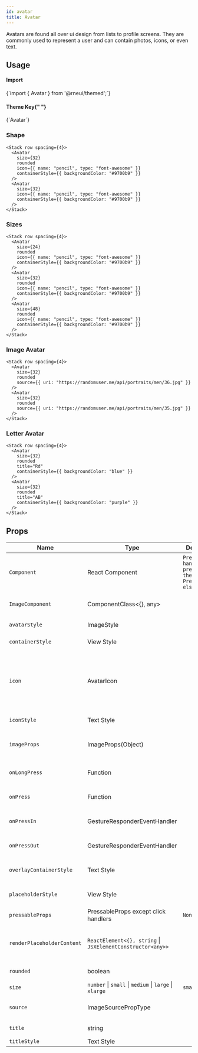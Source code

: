 ```yaml
---
id: avatar
title: Avatar
---
```



<IconsStyle />

Avatars are found all over ui design from lists to profile screens.
They are commonly used to represent a user and can contain photos, icons, or even text.

## Usage

<div class="row inline-flex-center">
  <div class="col col--3">
    <h4>Import</h4>
  </div>
  <div class="col col--9">
    <CodeBlock>{`import { Avatar } from '@rneui/themed';`}</CodeBlock>
  </div>
  <div class="col col--3">
    <h4>
      Theme Key{" "}
      <a href="../customizing#using-themeprovider">
        <BiInfoCircle />
      </a>
    </h4>
  </div>
  <div class="col col--9">
    <CodeBlock>{`Avatar`}</CodeBlock>
  </div>
</div>

### Shape

```tsx live
<Stack row spacing={4}>
  <Avatar
    size={32}
    rounded
    icon={{ name: "pencil", type: "font-awesome" }}
    containerStyle={{ backgroundColor: "#9700b9" }}
  />
  <Avatar
    size={32}
    icon={{ name: "pencil", type: "font-awesome" }}
    containerStyle={{ backgroundColor: "#9700b9" }}
  />
</Stack>
```

### Sizes

```tsx live
<Stack row spacing={4}>
  <Avatar
    size={24}
    rounded
    icon={{ name: "pencil", type: "font-awesome" }}
    containerStyle={{ backgroundColor: "#9700b9" }}
  />
  <Avatar
    size={32}
    rounded
    icon={{ name: "pencil", type: "font-awesome" }}
    containerStyle={{ backgroundColor: "#9700b9" }}
  />
  <Avatar
    size={48}
    rounded
    icon={{ name: "pencil", type: "font-awesome" }}
    containerStyle={{ backgroundColor: "#9700b9" }}
  />
</Stack>
```

### Image Avatar

```tsx live
<Stack row spacing={4}>
  <Avatar
    size={32}
    rounded
    source={{ uri: "https://randomuser.me/api/portraits/men/36.jpg" }}
  />
  <Avatar
    size={32}
    rounded
    source={{ uri: "https://randomuser.me/api/portraits/men/35.jpg" }}
  />
</Stack>
```

### Letter Avatar

```tsx live
<Stack row spacing={4}>
  <Avatar
    size={32}
    rounded
    title="Rd"
    containerStyle={{ backgroundColor: "blue" }}
  />
  <Avatar
    size={32}
    rounded
    title="AB"
    containerStyle={{ backgroundColor: "purple" }}
  />
</Stack>
```

<Usage />

## Props

<div class='table-responsive'>

| Name                       | Type                                                       | Default                                           | Description                                                                                                                                                  |
| -------------------------- | ---------------------------------------------------------- | ------------------------------------------------- | ------------------------------------------------------------------------------------------------------------------------------------------------------------ |
| `Component`                | React Component                                            | `Press handlers present then Pressable else View` | Component for enclosing element (eg: TouchableHighlight, View, etc).                                                                                         |
| `ImageComponent`           | ComponentClass<{}, any>                                    |                                                   | Custom ImageComponent for Avatar.                                                                                                                            |
| `avatarStyle`              | ImageStyle                                                 |                                                   | Style for avatar image.                                                                                                                                      |
| `containerStyle`           | View Style                                                 |                                                   | Styling for outer container.                                                                                                                                 |
| `icon`                     | AvatarIcon                                                 |                                                   | Displays an icon as the main content of the Avatar. **Cannot be used alongside title**. When used with the `source` prop it will be used as the placeholder. |
| `iconStyle`                | Text Style                                                 |                                                   | Extra styling for icon component.                                                                                                                            |
| `imageProps`               | ImageProps(Object)                                         |                                                   | Optional properties to pass to the avatar e.g "resizeMode".                                                                                                  |
| `onLongPress`              | Function                                                   |                                                   | Callback function when long pressing component.                                                                                                              |
| `onPress`                  | Function                                                   |                                                   | Callback function when pressing component.                                                                                                                   |
| `onPressIn`                | GestureResponderEventHandler                               |                                                   | Called when a touch is engaged before `onPress`.                                                                                                             |
| `onPressOut`               | GestureResponderEventHandler                               |                                                   | Called when a touch is released before `onPress`.                                                                                                            |
| `overlayContainerStyle`    | Text Style                                                 |                                                   | Style for the view outside image or icon.                                                                                                                    |
| `placeholderStyle`         | View Style                                                 |                                                   | Adds style to the placeholder wrapper.                                                                                                                       |
| `pressableProps`           | PressableProps except click handlers                       | `None`                                            |                                                                                                                                                              |
| `renderPlaceholderContent` | `ReactElement<{}, string` \| `JSXElementConstructor<any>>` |                                                   | Custom placeholder element (by default, it's the title).                                                                                                     |
| `rounded`                  | boolean                                                    |                                                   | Makes the avatar circular.                                                                                                                                   |
| `size`                     | `number` \| `small` \| `medium` \| `large` \| `xlarge`     | `small`                                           | Size of the avatar.                                                                                                                                          |
| `source`                   | ImageSourcePropType                                        |                                                   | Image source to be displayed on avatar.                                                                                                                      |
| `title`                    | string                                                     |                                                   | Renders title in the placeholder.                                                                                                                            |
| `titleStyle`               | Text Style                                                 |                                                   | Style for the title.                                                                                                                                         |

</div>
